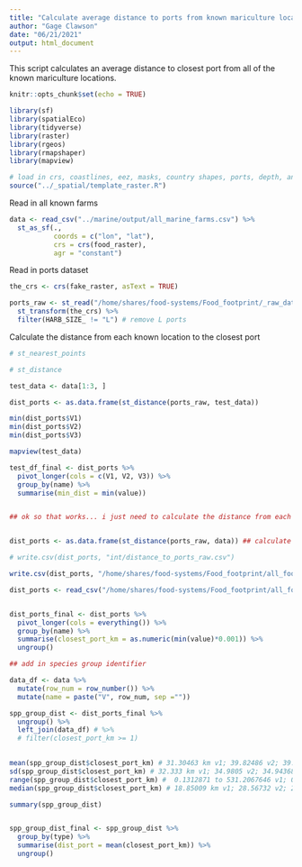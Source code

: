 ```yaml
---
title: "Calculate average distance to ports from known mariculture locations"
author: "Gage Clawson"
date: "06/21/2021"
output: html_document
---
```


This script calculates an average distance to closest port from all of the known mariculture locations. 

```r
knitr::opts_chunk$set(echo = TRUE)
```


```r
library(sf)
library(spatialEco)
library(tidyverse)
library(raster)
library(rgeos)
library(rmapshaper)
library(mapview)

# load in crs, coastlines, eez, masks, country shapes, ports, depth, and rasters
source("../_spatial/template_raster.R")

```


Read in all known farms 

```r
data <- read_csv("../marine/output/all_marine_farms.csv") %>% 
  st_as_sf(., 
           coords = c("lon", "lat"),
           crs = crs(food_raster), 
           agr = "constant") 
```


Read in ports dataset 
```r
the_crs <- crs(fake_raster, asText = TRUE)

ports_raw <- st_read("/home/shares/food-systems/Food_footprint/_raw_data/world_port_index/Commercial_ports.shp") %>%
  st_transform(the_crs) %>%
  filter(HARB_SIZE_ != "L") # remove L ports
```


Calculate the distance from each known location to the closest port

```r
# st_nearest_points

# st_distance 

test_data <- data[1:3, ]

dist_ports <- as.data.frame(st_distance(ports_raw, test_data))

min(dist_ports$V1)
min(dist_ports$V2)
min(dist_ports$V3)

mapview(test_data)

test_df_final <- dist_ports %>%
  pivot_longer(cols = c(V1, V2, V3)) %>%
  group_by(name) %>%
  summarise(min_dist = min(value))


## ok so that works... i just need to calculate the distance from each point in the whole known location dataset, and find the min of each column


dist_ports <- as.data.frame(st_distance(ports_raw, data)) ## calculate distance to each port from each known mariculture location

# write.csv(dist_ports, "int/distance_to_ports_raw.csv")

write.csv(dist_ports, "/home/shares/food-systems/Food_footprint/all_food_systems/dataprep/aquaculture/marine/distance_from_known_to_ports_raw.csv", row.names = FALSE)

dist_ports <- read_csv("/home/shares/food-systems/Food_footprint/all_food_systems/dataprep/aquaculture/marine/distance_from_known_to_ports_raw.csv")


dist_ports_final <- dist_ports %>%
  pivot_longer(cols = everything()) %>%
  group_by(name) %>%
  summarise(closest_port_km = as.numeric(min(value)*0.001)) %>%
  ungroup()

## add in species group identifier

data_df <- data %>%
  mutate(row_num = row_number()) %>%
  mutate(name = paste("V", row_num, sep =""))

spp_group_dist <- dist_ports_final %>%
  ungroup() %>%
  left_join(data_df) # %>%
  # filter(closest_port_km >= 1)

 
mean(spp_group_dist$closest_port_km) # 31.30463 km v1; 39.82486 v2; 39.65138 v3 scotland fix
sd(spp_group_dist$closest_port_km) # 32.333 km v1; 34.9805 v2; 34.94368 v3
range(spp_group_dist$closest_port_km) #  0.1312871 to 531.2067646 v1; 0.1309383 533.2698526 v2; 0.1309383 533.2698526 v3
median(spp_group_dist$closest_port_km) # 18.85009 km v1; 28.56732 v2; 28.33052 v3

summary(spp_group_dist)


spp_group_dist_final <- spp_group_dist %>%
  group_by(type) %>%
  summarise(dist_port = mean(closest_port_km)) %>%
  ungroup()
  


```


